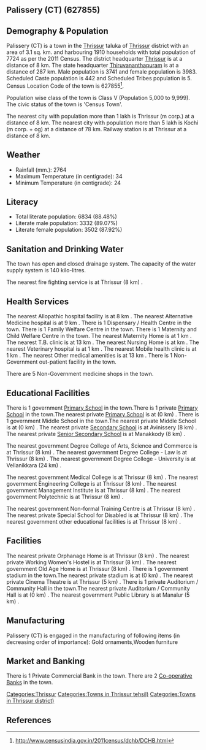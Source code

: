 {{Infobox settlement
| name=Palissery (CT)
| native_name=
| native_name_lang=
| other_name=
| nickname=
| settlement_type=Town
| image_skyline=
| image_alt=
| image_caption=
| pushpin_map=India Kerala
| pushpin_label_position=right
| pushpin_map_alt=
| pushpin_map_caption=Location in Kerala, India
| latd=
| latm=
| lats=
| latNS=
| longd=
| longm=
| longs=
| longEW=
| coordinates_display=inline,title
| subdivision_type=Country
| subdivision_name={{flag|India}}
| subdivision_type1=[[States and territories of India|State]]
| subdivision_name1=Kerala 
| subdivision_type2=[[List of districts of India|District]]
| subdivision_name2=Thrissur
| subdivision_type3=Tahsil
| subdivision_name3=Thrissur
| website=
| established_title=<!-- Established -->
| established_date=
| founder=
| named_for=
| government_type=
| governing_body=
| unit_pref=Metric
| area_footnotes=
| area_rank=
| area_total_km2=3.1
| elevation_footnotes=
| elevation_m=
| population_total=7724
| population_as_of=2011
| population_rank=
| population_density_km2=2491
| population_demonym=
| population_footnotes=
| demographics_type1=Languages=
| demographics1_title1=Official=
| demographics1_info1=[[Malayalam language|Malayalam]]
| timezone1=[[Indian Standard Time|IST]]
| utc_offset1==+5:30
| postal_code_type=[[Postal Index Number|PIN]]
| postal_code=
| area_code_type=Telephone code
| area_code=
| registration_plate=
| blank1_name_sec1=Nearest city
| blank1_info_sec1=[[Thrissur (m corp.)]]
| blank2_name_sec1=[[Human sex ratio|Sex ratio]]
| blank2_info_sec1=1064
| blank3_name_sec1=Literacy
| blank3_info_sec1=88.48%
| blank1_name_sec2=[[2011 Census of India|2011 census]] code
| blank1_info_sec2=627855
| footnotes=
}}

== Palissery (CT) (627855) ==

== Demography & Population ==

Palissery (CT) is a town in the [[Thrissur]] taluka of [[Thrissur]] district with an area of 3.1 sq. km. and harbouring 1910 households with total population of 7724 as per the 2011 Census. The district headquarter [[Thrissur]] is at a distance of 8 km. The state headquarter [[Thiruvananthapuram]] is at a distance of 287 km. Male population is 3741 and female population is 3983. Scheduled Caste population is 442 and Scheduled Tribes population is 5. Census Location Code of the town is 627855<ref>http://www.censusindia.gov.in/2011census/dchb/DCHB.html</ref>.

Population wise class of the town is Class V (Population 5,000 to 9,999).
The civic status of the town is 'Census Town'.

The nearest city with population more than 1 lakh is Thrissur (m corp.) at a distance of 8 km. The nearest city with population more than 5 lakh is Kochi (m corp. + og)  at a distance of 78 km. Railway station is at Thrissur at a distance of 8 km.


== Weather ==  
* Rainfall (mm.): 2764 
* Maximum Temperature (in centigrade): 34
* Minimum Temperature (in centigrade): 24


== Literacy ==  
* Total literate population: 6834 (88.48%)
* Literate male population: 3332 (89.07%)
* Literate female population: 3502 (87.92%)


== Sanitation and Drinking Water ==  
The town has open and closed drainage system.
The capacity of the water supply system is 140 kilo-litres.

The nearest fire fighting service is at Thrissur (8 km) .


== Health Services ==
The nearest Allopathic hospital facility is at 8 km .
The nearest Alternative Medicine hospital is at 9 km .
There is 1 Dispensary / Health Centre in the town.
There is 1 Family Welfare Centre in the town.
There is 1 Maternity and Child Welfare Centre in the town.
The nearest Maternity Home is at 1 km .
The nearest T.B. clinic is at 13 km .
The nearest Nursing Home is at  km .
The nearest Veterinary hospital is at 1 km .
The nearest Mobile health clinic is at 1 km .
The nearest Other medical amenities is at 13 km .
There is 1 Non-Government out-patient facility in the town.


There are 5 Non-Government medicine shops in the town.


== Educational Facilities ==
There is 1 government [[Primary School]] in the town.There is 1 private [[Primary School]] in the town.The nearest private [[Primary School]] is at  (0 km) .
There is 1 government Middle School in the town.The nearest private Middle School is at  (0 km) .
The nearest private [[Secondary School]] is at Avinissery  (8 km) .
The nearest private [[Senior Secondary School]] is at Manakkody (8 km) .
 
 
 
 
 
The nearest government Degree College of Arts, Science and Commerce is at Thrissur (8 km) .
The nearest government Degree College - Law is at Thrissur (8 km) .
The nearest government Degree College - University is at Vellanikkara (24 km) .
 
The nearest government Medical College is at Thrissur (8 km) .
The nearest government Engineering College is at Thrissur (8 km) .
The nearest government Management Institute is at Thrissur (8 km) .
The nearest government Polytechnic is at Thrissur (8 km) .
 
The nearest government Non-formal Training Centre is at Thrissur (8 km) .
The nearest private Special School for Disabled is at Thrissur (8 km) .
The nearest government other educational facilities is at Thrissur (8 km) .


== Facilities ==
The nearest private Orphanage Home is at Thrissur (8 km) .
The nearest private Working Women's Hostel is at Thrissur (8 km) .
The nearest government Old Age Home is at Thrissur (8 km) .
There is 1 government stadium in the town.The nearest private stadium is at  (0 km) .
The nearest private Cinema Theatre is at Thrissur (5 km) .
There is 1 private Auditorium / Community Hall in the town.The nearest private Auditorium / Community Hall is at  (0 km) .
The nearest government Public Library is at Manalur (5 km) .


== Manufacturing ==
Palissery (CT) is engaged in the manufacturing of following items (in decreasing order of importance): Gold ornaments,Wooden furniture


== Market and Banking ==

There is 1 Private Commercial Bank in the town.
There are 2 [[Co-operative Bank]]s in the town.




[[Categories:Thrissur]]
[[Categories:Towns in Thrissur tehsil)]]
[[Categories:Towns in Thrissur district)]]


== References ==
{{Reflist}}


